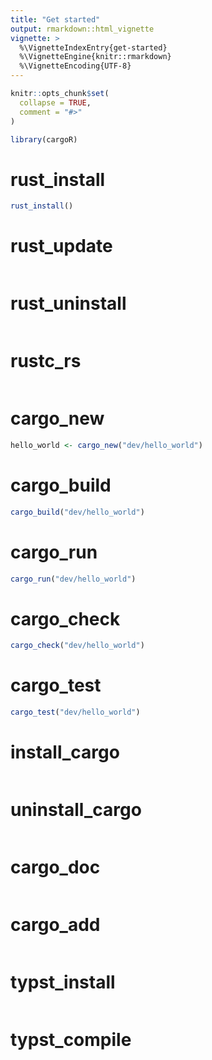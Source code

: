 ```yaml
---
title: "Get started"
output: rmarkdown::html_vignette
vignette: >
  %\VignetteIndexEntry{get-started}
  %\VignetteEngine{knitr::rmarkdown}
  %\VignetteEncoding{UTF-8}
---
```


```r
knitr::opts_chunk$set(
  collapse = TRUE,
  comment = "#>"
)
```

```r
library(cargoR)
```

<!-- WARNING - This vignette is generated by {fusen} from dev/flat_first.Rmd: do not edit by hand -->

<!-- 
Run this 'development' chunk

Store every call to library() that you need to run chunks line by line, as in a classical Rmd for analysis
-->


<!--

# Description of your package

This will fill the description of your package.
Fill and run the content of this chunk, before anything else. 

Note: when you will use other flat templates, this part will be in a separate file. Do not be surprised!
--> 


# rust_install

    

  

```r
rust_install()
```

  

# rust_update

    

  

```r

```

  

# rust_uninstall

    

  

```r

```

  

# rustc_rs

    

  

```r

```

  

# cargo_new

    

  

```r
hello_world <- cargo_new("dev/hello_world")
```

  


  

# cargo_build

    

  

```r
cargo_build("dev/hello_world")
```

  

# cargo_run

    

  

```r
cargo_run("dev/hello_world")
```

  

    

# cargo_check

    

  

```r
cargo_check("dev/hello_world")
```

  

    

# cargo_test

    

  

```r
cargo_test("dev/hello_world")
```

  

    

# install_cargo

    

  

```r

```

  

    

# uninstall_cargo

    

  

```r

```

  

# cargo_doc

    

  

```r

```

  

# cargo_add

    

  

```r

```

  

# typst_install

    

  

```r

```

  

# typst_compile

    

  

```r

```

  

<!-- 

# Inflate your package

You're one inflate from paper to box.
Build your package from this very Rmd using `fusen::inflate()` 
-->



<!-- 
- Verify your `"DESCRIPTION"` file has been updated
- Verify your function is in `"R/"` directory
- Verify your test is in `"tests/testthat/"` directory
- Verify this Rmd appears in `"vignettes/"` directory 
-->

